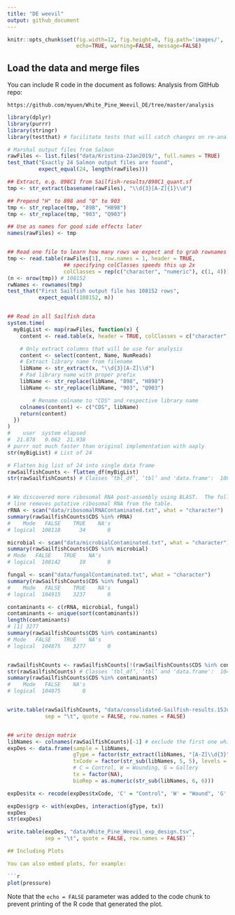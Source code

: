 ```yaml
---
title: "DE weevil"
output: github_document
---
```


```r
knitr::opts_chunk$set(fig.width=12, fig.height=8, fig.path='images/',
                      echo=TRUE, warning=FALSE, message=FALSE)
```

## Load the data and merge files

You can include R code in the document as follows:
Analysis from GitHub repo:
```
https://github.com/myuen/White_Pine_Weevil_DE/tree/master/analysis
```

```r
library(dplyr)
library(purrr)
library(stringr)
library(testthat) # facilitate tests that will catch changes on re-analysis

# Marshal output files from Salmon
rawFiles <- list.files("data/Kristina-2Jan2019/", full.names = TRUE)
test_that("Exactly 24 Salmon output files are found",
          expect_equal(24, length(rawFiles)))

## Extract, e.g. 898C1 from Sailfish-results/898C1_quant.sf
tmp <- str_extract(basename(rawFiles), "\\d{3}[A-Z]{1}\\d")

## Prepend "H" to 898 and "Q" to 903
tmp <- str_replace(tmp, "898", "H898")
tmp <- str_replace(tmp, "903", "Q903")

## Use as names for good side effects later
names(rawFiles) <- tmp


## Read one file to learn how many rows we expect and to grab rownames
tmp <- read.table(rawFiles[1], row.names = 1, header = TRUE,
                  ## specifying colClasses speeds this up 2x
                  colClasses = rep(c("character", "numeric"), c(1, 4)))
(n <- nrow(tmp)) # 108152
rwNames <- rownames(tmp)
test_that("First Sailfish output file has 108152 rows",
          expect_equal(108152, n))


## Read in all Sailfish data
system.time(
  myBigList <- map(rawFiles, function(x) {
    content <- read.table(x, header = TRUE, colClasses = c("character", rep("numeric", 4)))

    # Only extract columns that will be use for analysis
    content <- select(content, Name, NumReads)
    # Extract library name from filename
    libName <- str_extract(x, "\\d{3}[A-Z]\\d")
    # Pad library name with proper prefix
    libName <- str_replace(libName, "898", "H898")
    libName <- str_replace(libName, "903", "Q903")

        # Rename colname to "CDS" and respective library name
    colnames(content) <- c("CDS", libName)
    return(content)
  })
)
#    user  system elapsed
#  21.878   0.062  21.938 
# purrr not much faster than original implementation with aaply
str(myBigList) # List of 24

# Flatten big list of 24 into single data frame
rawSailfishCounts <- flatten_df(myBigList)
str(rawSailfishCounts) # Classes ‘tbl_df’, ‘tbl’ and 'data.frame':	108152 obs. of  25 variables:


# We discovered more ribosomal RNA post-assembly using BLAST.  The following 
# line removes putative ribosomal RNA from the table.
rRNA <- scan("data/ribosomalRNAContaminated.txt", what = "character")
summary(rawSailfishCounts$CDS %in% rRNA)
#    Mode   FALSE    TRUE    NA's 
# logical  108118      34       0 

microbial <- scan("data/microbialContaminated.txt", what = "character")
summary(rawSailfishCounts$CDS %in% microbial)
# Mode   FALSE    TRUE    NA's 
# logical  108142      10       0 

fungal <- scan("data/fungalContaminated.txt", what = "character")
summary(rawSailfishCounts$CDS %in% fungal)
#    Mode   FALSE    TRUE    NA's 
# logical  104915    3237       0 

contaminants <- c(rRNA, microbial, fungal)
contaminants <- unique(sort(contaminants))
length(contaminants)
# [1] 3277
summary(rawSailfishCounts$CDS %in% contaminants)
# Mode   FALSE    TRUE    NA's 
# logical  104875    3277       0 


rawSailfishCounts <- rawSailfishCounts[!(rawSailfishCounts$CDS %in% contaminants), ]
str(rawSailfishCounts) # Classes ‘tbl_df’, ‘tbl’ and 'data.frame':	104875 obs. of  25 variables
summary(rawSailfishCounts$CDS %in% contaminants)
#    Mode   FALSE    NA's 
# logical  104875       0 


write.table(rawSailfishCounts, "data/consolidated-Sailfish-results.15July.txt",
            sep = "\t", quote = FALSE, row.names = FALSE)


## write design matrix
libNames <- colnames(rawSailfishCounts)[-1] # exclude the first one which is colname for CDS
expDes <- data.frame(sample = libNames, 
                     gType = factor(str_extract(libNames, "[A-Z]\\d{3}"), levels = c("Q903", "H898")),
                     txCode = factor(str_sub(libNames, 5, 5), levels = c('C', 'W', 'G')),
                     # C = Control, W = Wounding, G = Gallery 
                     tx = factor(NA),
                     bioRep = as.numeric(str_sub(libNames, 6, 6)))

expDes$tx <- recode(expDes$txCode, 'C' = "Control", 'W' = "Wound", 'G' = "Gallery")

expDes$grp <- with(expDes, interaction(gType, tx))
expDes
str(expDes)

write.table(expDes, "data/White_Pine_Weevil_exp_design.tsv",
            sep = "\t", quote = FALSE, row.names = FALSE)```

## Including Plots

You can also embed plots, for example:

```r
plot(pressure)
```

Note that the `echo = FALSE` parameter was added to the code chunk to prevent printing of the R code that generated the plot.
